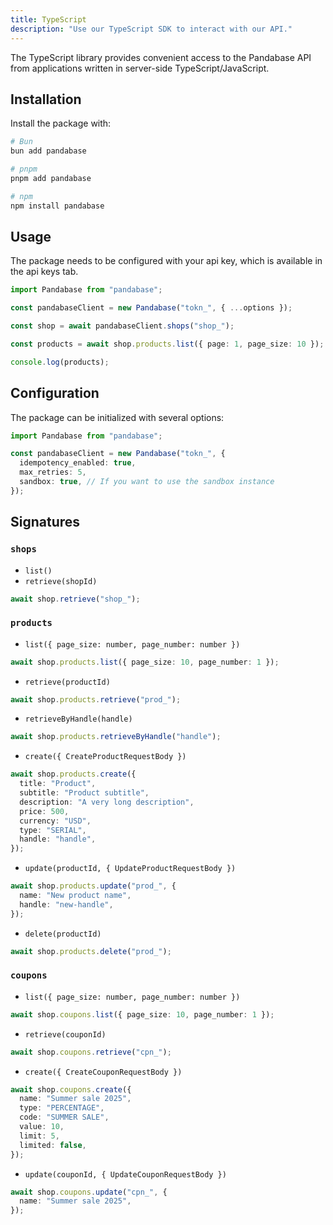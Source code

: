 ```yaml
---
title: TypeScript
description: "Use our TypeScript SDK to interact with our API."
---
```


The TypeScript library provides convenient access to the Pandabase API from applications written in server-side TypeScript/JavaScript.

## Installation

Install the package with:

```sh
# Bun
bun add pandabase

# pnpm
pnpm add pandabase

# npm
npm install pandabase
```

## Usage

The package needs to be configured with your api key, which is available in the api keys tab.

```ts
import Pandabase from "pandabase";

const pandabaseClient = new Pandabase("tokn_", { ...options });

const shop = await pandabaseClient.shops("shop_");

const products = await shop.products.list({ page: 1, page_size: 10 });

console.log(products);
```

## Configuration

The package can be initialized with several options:

```ts
import Pandabase from "pandabase";

const pandabaseClient = new Pandabase("tokn_", {
  idempotency_enabled: true,
  max_retries: 5,
  sandbox: true, // If you want to use the sandbox instance
});
```

## Signatures

### `shops`

- `list()`
- `retrieve(shopId)`

```ts
await shop.retrieve("shop_");
```

### `products`

- `list({ page_size: number, page_number: number })`

```ts
await shop.products.list({ page_size: 10, page_number: 1 });
```

- `retrieve(productId)`

```ts
await shop.products.retrieve("prod_");
```

- `retrieveByHandle(handle)`

```ts
await shop.products.retrieveByHandle("handle");
```

- `create({ CreateProductRequestBody })`

```ts
await shop.products.create({
  title: "Product",
  subtitle: "Product subtitle",
  description: "A very long description",
  price: 500,
  currency: "USD",
  type: "SERIAL",
  handle: "handle",
});
```

- `update(productId, { UpdateProductRequestBody })`

```ts
await shop.products.update("prod_", {
  name: "New product name",
  handle: "new-handle",
});
```

- `delete(productId)`

```ts
await shop.products.delete("prod_");
```

### `coupons`

- `list({ page_size: number, page_number: number })`

```ts
await shop.coupons.list({ page_size: 10, page_number: 1 });
```

- `retrieve(couponId)`

```ts
await shop.coupons.retrieve("cpn_");
```

- `create({ CreateCouponRequestBody })`

```ts
await shop.coupons.create({
  name: "Summer sale 2025",
  type: "PERCENTAGE",
  code: "SUMMER SALE",
  value: 10,
  limit: 5,
  limited: false,
});
```

- `update(couponId, { UpdateCouponRequestBody })`

```ts
await shop.coupons.update("cpn_", {
  name: "Summer sale 2025",
});
```

